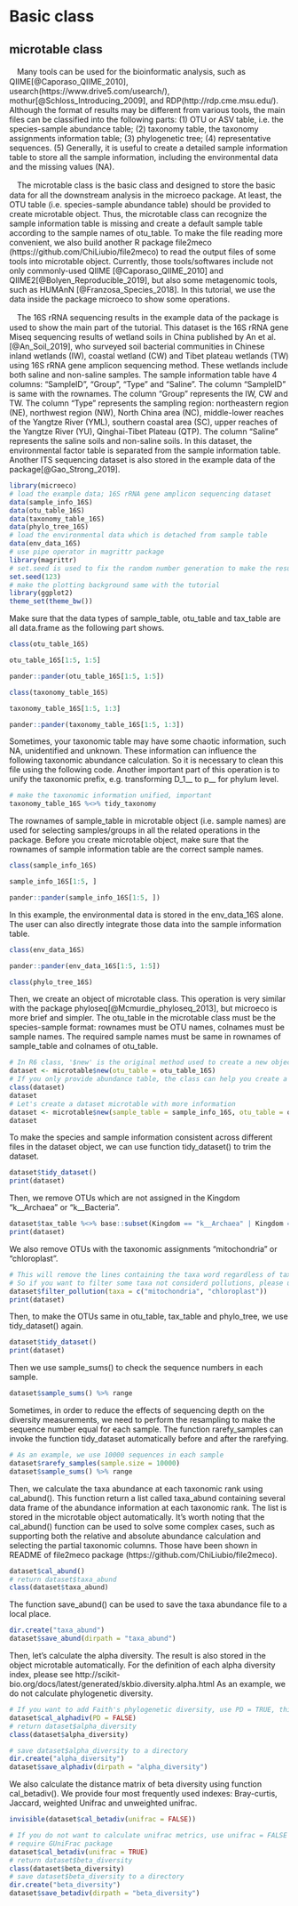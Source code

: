 # Basic class

## microtable class

　Many tools can be used for the bioinformatic analysis, such as QIIME[@Caporaso_QIIME_2010], usearch(https://www.drive5.com/usearch/), 
mothur[@Schloss_Introducing_2009], and RDP(http://rdp.cme.msu.edu/).
Although the format of results may be different from various tools, the main files can be classified into the following parts:
(1) OTU or ASV table, i.e. the species-sample abundance table; 
(2) taxonomy table, the taxonomy assignments information table;
(3) phylogenetic tree;
(4) representative sequences.
(5) Generally, it is useful to create a detailed sample information table to store all the sample information, 
including the environmental data and the missing values (NA).

　The microtable class is the basic class and designed to store the basic data for all the downstream analysis in the microeco package.
At least, the OTU table (i.e. species-sample abundance table) should be provided to create microtable object.
Thus, the microtable class can recognize the sample information table is missing and create a default sample table according to
the sample names of otu_table.
To make the file reading more convenient,
we also build another R package file2meco (https://github.com/ChiLiubio/file2meco) to read the output files of some tools into microtable object.
Currently, those tools/softwares include not only commonly-used QIIME [@Caporaso_QIIME_2010] and QIIME2[@Bolyen_Reproducible_2019], 
but also some metagenomic tools, such as HUMAnN [@Franzosa_Species_2018].
In this tutorial, we use the data inside the package microeco to show some operations.

　The 16S rRNA sequencing results in the example data of the package is used to show the main part of the tutorial.
This dataset is the 16S rRNA gene Miseq sequencing results of wetland soils in China published by An et al.[@An_Soil_2019], 
who surveyed soil bacterial communities in Chinese inland wetlands (IW), 
coastal wetland (CW) and Tibet plateau wetlands (TW) using 16S rRNA gene amplicon sequencing method.
These wetlands include both saline and non-saline samples.
The sample information table have 4 columns: "SampleID", "Group", "Type" and "Saline".
The column "SampleID" is same with the rownames.
The column "Group" represents the IW, CW and TW.
The column "Type" represents the sampling region: northeastern region (NE), northwest region (NW), North China area (NC),
middle-lower reaches of the Yangtze River (YML), southern coastal area (SC), upper reaches of the Yangtze River (YU), Qinghai-Tibet Plateau (QTP). 
The column "Saline" represents the saline soils and non-saline soils.
In this dataset, the environmental factor table is separated from the sample information table.
Another ITS sequencing dataset is also stored in the example data of the package[@Gao_Strong_2019].


```r
library(microeco)
# load the example data; 16S rRNA gene amplicon sequencing dataset
data(sample_info_16S)
data(otu_table_16S)
data(taxonomy_table_16S)
data(phylo_tree_16S)
# load the environmental data which is detached from sample table
data(env_data_16S)
# use pipe operator in magrittr package
library(magrittr)
# set.seed is used to fix the random number generation to make the results repeatable
set.seed(123)
# make the plotting background same with the tutorial
library(ggplot2)
theme_set(theme_bw())
```

Make sure that the data types of sample_table, otu_table and tax_table are all data.frame as the following part shows.

```r
class(otu_table_16S)
```

```r
otu_table_16S[1:5, 1:5]
```

```r
pander::pander(otu_table_16S[1:5, 1:5])
```

```r
class(taxonomy_table_16S)
```

```r
taxonomy_table_16S[1:5, 1:3]
```

```r
pander::pander(taxonomy_table_16S[1:5, 1:3])
```

Sometimes, your taxonomic table may have some chaotic information, such NA, unidentified and unknown.
These information can influence the following taxonomic abundance calculation.
So it is necessary to clean this file using the following code.
Another important part of this operation is to unify the taxonomic prefix,
e.g. transforming D_1__ to p__ for phylum level.


```r
# make the taxonomic information unified, important
taxonomy_table_16S %<>% tidy_taxonomy
```


The rownames of sample_table in microtable object (i.e. sample names) are used for selecting samples/groups in all the related operations in the package.
Before you create microtable object, make sure that the rownames of sample information table are the correct sample names.


```r
class(sample_info_16S)
```

```r
sample_info_16S[1:5, ]
```

```r
pander::pander(sample_info_16S[1:5, ])
```

In this example, the environmental data is stored in the env_data_16S alone. 
The user can also directly integrate those data into the sample information table.

```r
class(env_data_16S)
```

```r
pander::pander(env_data_16S[1:5, 1:5])
```

```r
class(phylo_tree_16S)
```

Then, we create an object of microtable class.
This operation is very similar with the package phyloseq[@Mcmurdie_phyloseq_2013], but microeco is more brief and simpler.
The otu_table in the microtable class must be the species-sample format: rownames must be OTU names, colnames must be sample names.
The required sample names must be same in rownames of sample_table and colnames of otu_table.

```r
# In R6 class, '$new' is the original method used to create a new object of class
dataset <- microtable$new(otu_table = otu_table_16S)
# If you only provide abundance table, the class can help you create a sample info table
class(dataset)
dataset
# Let's create a dataset microtable with more information
dataset <- microtable$new(sample_table = sample_info_16S, otu_table = otu_table_16S, tax_table = taxonomy_table_16S, phylo_tree = phylo_tree_16S)
dataset
```

To make the species and sample information consistent across different files in the dataset object, we can use function tidy_dataset() to trim the dataset.


```r
dataset$tidy_dataset()
print(dataset)
```


Then, we remove OTUs which are not assigned in the Kingdom "k__Archaea" or "k__Bacteria". 
```r
dataset$tax_table %<>% base::subset(Kingdom == "k__Archaea" | Kingdom == "k__Bacteria")
print(dataset)
```

We also remove OTUs with the taxonomic assignments "mitochondria" or "chloroplast".

```r
# This will remove the lines containing the taxa word regardless of taxonomic ranks and ignoring word case in the tax_table.
# So if you want to filter some taxa not considerd pollutions, please use subset like the previous operation.
dataset$filter_pollution(taxa = c("mitochondria", "chloroplast"))
print(dataset)
```

Then, to make the OTUs same in otu_table, tax_table and phylo_tree, we use tidy_dataset() again.

```r
dataset$tidy_dataset()
print(dataset)
```


Then we use sample_sums() to check the sequence numbers in each sample.

```r
dataset$sample_sums() %>% range
```

Sometimes, in order to reduce the effects of sequencing depth on the diversity measurements, 
we need to perform the resampling to make the sequence number equal for each sample.
The function rarefy_samples can invoke the function tidy_dataset automatically before and after the rarefying.

```r
# As an example, we use 10000 sequences in each sample
dataset$rarefy_samples(sample.size = 10000)
dataset$sample_sums() %>% range
```

Then, we calculate the taxa abundance at each taxonomic rank using cal_abund().
This function return a list called taxa_abund containing several data frame of the abundance information at each taxonomic rank.
The list is stored in the microtable object automatically.
It's worth noting that the cal_abund() function can be used to solve some complex cases,
such as supporting both the relative and absolute abundance calculation and selecting the partial taxonomic columns.
Those have been shown in README of file2meco package (https://github.com/ChiLiubio/file2meco).

```r
dataset$cal_abund()
# return dataset$taxa_abund
class(dataset$taxa_abund)
```

The function save_abund() can be used to save the taxa abundance file to a local place.

```r
dir.create("taxa_abund")
dataset$save_abund(dirpath = "taxa_abund")
```

Then, let's calculate the alpha diversity.
The result is also stored in the object microtable automatically.
For the definition of each alpha diversity index, please see http://scikit-bio.org/docs/latest/generated/skbio.diversity.alpha.html
As an example, we do not calculate phylogenetic diversity.

```r
# If you want to add Faith's phylogenetic diversity, use PD = TRUE, this will be a little slow
dataset$cal_alphadiv(PD = FALSE)
# return dataset$alpha_diversity
class(dataset$alpha_diversity)
```

```r
# save dataset$alpha_diversity to a directory
dir.create("alpha_diversity")
dataset$save_alphadiv(dirpath = "alpha_diversity")
```

We also calculate the distance matrix of beta diversity using function cal_betadiv().
We provide four most frequently used indexes: Bray-curtis, Jaccard, weighted Unifrac and unweighted unifrac.

```r
invisible(dataset$cal_betadiv(unifrac = FALSE))
```

```r
# If you do not want to calculate unifrac metrics, use unifrac = FALSE
# require GUniFrac package
dataset$cal_betadiv(unifrac = TRUE)
# return dataset$beta_diversity
class(dataset$beta_diversity)
# save dataset$beta_diversity to a directory
dir.create("beta_diversity")
dataset$save_betadiv(dirpath = "beta_diversity")
```




